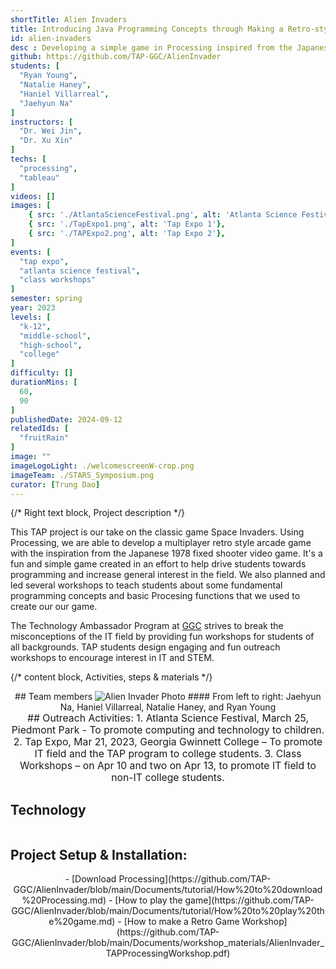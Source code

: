 ```yaml
---
shortTitle: Alien Invaders
title: Introducing Java Programming Concepts through Making a Retro-style Game
id: alien-invaders
desc : Developing a simple game in Processing inspired from the Japanese 1978 fixed shooter video game while learning the fundamental programming concepts in Java such as loops, if else statements, and object-oriented programming that could also be applied to other languages.
github: https://github.com/TAP-GGC/AlienInvader
students: [
  "Ryan Young",
  "Natalie Haney",
  "Haniel Villarreal",
  "Jaehyun Na"
]
instructors: [
  "Dr. Wei Jin",
  "Dr. Xu Xin"
] 
techs: [
  "processing",
  "tableau"
]
videos: []
images: [
    { src: './AtlantaScienceFestival.png', alt: 'Atlanta Science Festival'},
    { src: './TapExpo1.png', alt: 'Tap Expo 1'},
    { src: './TAPExpo2.png', alt: 'Tap Expo 2'},
]
events: [
  "tap expo",
  "atlanta science festival",
  "class workshops"
]
semester: spring
year: 2023
levels: [
  "k-12",
  "middle-school",
  "high-school",
  "college"
] 
difficulty: [] 
durationMins: [
  60,
  90
]
publishedDate: 2024-09-12
relatedIds: [
  "fruitRain"
]
image: ""
imageLogoLight: ./welcomescreenW-crop.png
imageTeam: ./STARS_Symposium.png
curator: [Trung Dao]
---
```



{/* Right text block, Project description */}

This TAP project is our take on the classic game Space Invaders. Using Processing, we are able to develop a multiplayer retro style arcade game with the inspiration from the Japanese 1978 fixed shooter video game. It's a fun and simple game created in an effort to help drive students towards programming and increase general interest in the field. We also planned and led several workshops to teach students about some fundamental programming concepts and basic Procesing functions that we used to create our our game.

The Technology Ambassador Program at [GGC](http://www.ggc.edu/tap) strives to break the misconceptions of the IT field by providing fun workshops for students of all backgrounds. TAP students design engaging and fun outreach workshops to encourage interest in IT and STEM.

{/* content block, Activities, steps & materials */}

<div style="text-align:center;">
## Team members
<Image src={groupPhoto} alt="Alien Invader Photo" />
#### From left to right: Jaehyun Na, Haniel Villarreal, Natalie Haney, and Ryan Young
<br />
</div>

<div style="text-align: center; justify-content: center; font-size: 1.125em;">
## Outreach Activities:
1. Atlanta Science Festival, March 25, Piedmont Park - To promote computing and technology to children.
2. Tap Expo, Mar 21, 2023, Georgia Gwinnett College – To promote IT field and the TAP program to college students.
3. Class Workshops – on Apr 10 and two on Apr 13, to promote IT field to non-IT college students.
</div>

## Technology
<div style='text-align:center; display: flex; justify-content: center; font-size: 1.25em'>
<Logo src= {tableau.src} alt="Tableau Logo" link="https://www.tableau.com/" />
<Logo src= {Processing.src} alt="Processing Logo" link="https://processing.org/"/>
</div>

## Project Setup & Installation:
<div style='text-align:center; justify-content: center; font-size: 1em; top-margin: 50px; bottom-margin: 100px; ' >
- [Download Processing](https://github.com/TAP-GGC/AlienInvader/blob/main/Documents/tutorial/How%20to%20download%20Processing.md)
- [How to play the game](https://github.com/TAP-GGC/AlienInvader/blob/main/Documents/tutorial/How%20to%20play%20the%20game.md)
- [How to make a Retro Game Workshop](https://github.com/TAP-GGC/AlienInvader/blob/main/Documents/workshop_materials/AlienInvader_TAPProcessingWorkshop.pdf)

</div>